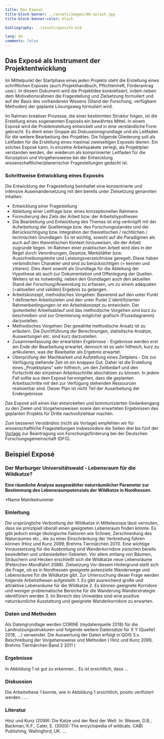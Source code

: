 ```yaml
---
title: Das Exposé
title-block-banner: ../assets/images/06-splash.jpg
title-block-banner-color: black

bibliography: ../assets/geoinfo.bib

lang: de
comments: false
---
```


## Das Exposé als Instrument der Projektentwicklung

Im Mittelpunkt der Startphase eines jeden Projekts steht die Erstellung eines schriftlichen Exposés (auch Projekthandbuch, Pflichtenheft, Förderantrag usw.). In diesem Dokument wird die Projektidee konkretisiert, indem neben dem Motivationsrahmen die Fragestellung und Zielsetzung formuliert und auf der Basis des vorhandenen Wissens (Stand der Forschung, verfügbare Methoden) der geplante Lösungsweg formuliert wird.


Im Rahmen kreativer Prozesse, die einer bestimmten Struktur folgen, ist die Erstellung eines sogenannten Exposés ein bewährtes Mittel. In einem Exposé wird die Problemstellung entwickelt und in eine verständliche Form gebracht. Es dient einer Gruppe als Diskussionsgrundlage und als Leitfaden für die weitere Bearbeitung des Projektes. Die folgende Gliederung soll als Leitfaden für die Erstellung eines maximal zweiseitigen Exposés dienen. Ein solches Exposé kann, in einzelne Arbeitspakete zerlegt, als Projektplan verstanden werden, der wiederum als komprimierter Leitfaden für die Konzeption und Vorgehensweise bei der Entwicklung wissenschaftlicher/planerischer Fragestellungen gedacht ist.

### Schrittweise Entwicklung eines Exposés

Die Entwicklung der Fragestellung beinhaltet eine konzentrierte und intensive Auseinandersetzung mit den bereits unter Zielsetzung genannten Inhalten:

* Entwicklung einer Fragestellung
* Ableitung einer Leitfrage bzw. eines konzeptionellen Rahmens
* Formulierung des Ziels der Arbeit bzw. der Arbeitshypothesen
* Die Bearbeitung und Entwicklung des Themas ist eng verknüpft mit der Aufarbeitung der Quellenlage bzw. des Forschungsstandes und der Berücksichtigung bzw. Integration der theoretischen / rechtlichen / technischen Grundlagen. Es ist wichtig, sowohl auf die Paradigmen als auch auf den theoretischen Kontext hinzuweisen, die der Arbeit zugrunde liegen. Im Rahmen einer praktischen Arbeit wird dies in der Regel durch Verordnungen, Gesetze, Merkblätter bzw. Ausschreibungstexte und Leistungsverzeichnisse geregelt. Diese haben verbindlichen Charakter und sind zu berücksichtigen (= kennen und zitieren). Dies dient sowohl als Grundlage für die Ableitung der Hypothese als auch zur Dokumentation und Offenlegung der Quellen. Weiters ist es notwendig, neben den Grundlagen auch den aktuellen Stand der Forschung/Anwendung zu erfassen, um zu einem adäquaten (=aktuellen und validen) Ergebnis zu gelangen.
* Arbeitskonzept, methodisches Vorgehen: Basierend auf den unter Punkt 1 definierten Arbeitszielen und den unter Punkt 2 identifizierten Rahmenbedingungen ist ein Arbeitskonzept zu entwickeln. Der (potentielle) Arbeitsablauf und das methodische Vorgehen sind kurz zu beschreiben und zur Orientierung möglichst grafisch (Flussdiagramm) darzustellen.
* Methodisches Vorgehen: Der gewählte methodische Ansatz ist zu erläutern. Die Durchführung der Berechnungen, statistische Ansätze, Auswertungen etc. sind kurz darzustellen.
* Zusammenfassung der erwarteten Ergebnisse - Ergebnisse werden erst am Ende der Bearbeitung erwartet, dennoch ist es sehr hilfreich, kurz zu artikulieren, was der Bearbeiter als Ergebnis erwartet.
* Überprüfung der Machbarkeit und Aufstellung eines Zeitplans - Die zur Verfügung stehende Zeit ist ein knappes Gut. Daher ist die Erstellung eines „Projektplans“ sehr hilfreich, um den Zeitbedarf und den Fortschritt der einzelnen Arbeitsschritte abschätzen zu können. In jedem Fall sollte aus dem Exposé hervorgehen, dass die geplanten Arbeitsschritte mit den zur Verfügung stehenden Ressourcen realisierbar sind. Dieser Plan ist nicht Teil der Ausarbeitung der Endergebnisse.

Das Exposé soll einen klar entwickelten und kommunizierten Gedankengang zu den Zielen und Vorgehensweisen sowie den erwarteten Ergebnissen des geplanten Projekts für Dritte nachvollziehbar machen. 

Zum besseren Verständnis (nicht als Vorlage) empfehlen wir für wissenschaftliche Fragestellungen insbesondere die Seiten drei bis fünf der [Vorlage](http://www.dfg.de/formulare/54_01/54_01_de.pdf) zur Beantragung von Forschungsförderung bei der Deutschen Forschungsgemeinschaft (DFG).

## Beispiel Exposé

### Der Marburger Universitätswald - Lebensraum für die Wildkatze?
**Eine räumliche Analyse ausgewählter naturräumlicher Parameter zur Bestimmung des Lebensraumpotenzials der Wildkatze in Nordhessen**.

*Name Matrikelnummer

### Einleitung
Die ursprüngliche Verbreitung der Wildkatze in Mitteleuropa lässt vermuten, dass sie prinzipiell überall einen geeigneten Lebensraum finden könnte. Es gibt jedoch einige ökologische Faktoren wie Schnee, Zerschneidung des Naturraumes etc., die zu einer Einschränkung der Verbreitung führen können (Hinz und Kunz 2099, Brehms Tiermärchen 2011). Eine wichtige Voraussetzung für die Ausbreitung sind Wanderkorridore zwischen bereits besiedelten und unbesiedelten Gebieten. Vor allem entlang von Bäumen, Sträuchern und Hecken erschließt sich die Wildkatze neue Lebensräume (Peterchen Mondfahrt 2088).
Zielsetzung
Vor diesem Hintergrund stellt sich die Frage, ob es in Nordhessen geeignete potenzielle Wanderwege und Lebensräume für die Wildkatze gibt.  Zur Untersuchung dieser Frage werden folgende Arbeitsthesen aufgestellt:
1. Es gibt ausreichend große und attraktive
Lebensräume für die Wildkatze
2. Es können geeignete Korridore und weniger problematische Bereiche für die Wanderung
Wanderstrategie identifiziert werden 
3. Im Bereich des Uniwaldes sind eine positive
naturräumliche Ausstattung und geeignete Wanderkorridore zu erwarten.

### Daten und Methoden
Als Datengrundlage werden CORINE (mydatenquelle 2018) für die Landnutzungsstrukturen und folgende weitere Datensätze für X Y (Quelle1 2018, ...) verwendet.  Die Auswertung der Daten erfolgt in QGIS 3.x.
Beschreibung der Vorgehensweise und Methoden ( Hinz und Kunz 2099, Brehms Tiermärchen Band 2 2011 )

### Ergebnisse
In Abbildung 1 ist gut zu erkennen...
Es ist ersichtlich, dass ...

### Diskussion
Die Arbeitsthese 1 konnte, wie in Abbildung 1 ersichtlich, positiv verifiziert werden. ....

### Literatur
Hinz und Kunz (2099): Die Katze und der Rest der Welt. In: Weaver, D.B., Backman, K.F., Cater, E. (3000): The encyclopedia of wildcats. CABI Publishing, Wallingford, UK.
...
